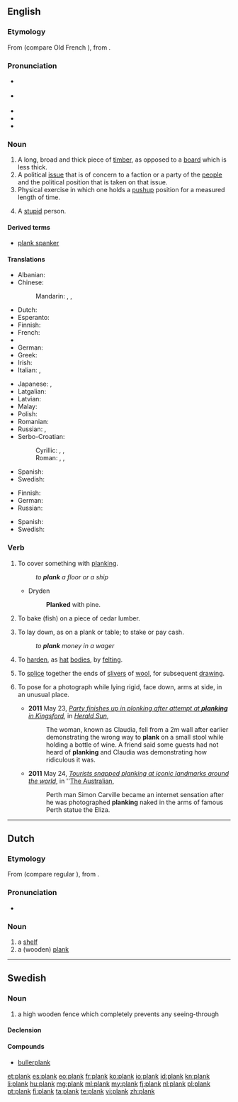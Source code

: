 ==English==

===Etymology===
From {{etyl|xno|en}} {{term|planke|lang=xno}} (compare Old French {{term|planche|lang=fr}}), from {{etyl|LL.|en}} {{term|planca|lang=la}}.

===Pronunciation===
* {{a|UK}} {{IPA|/plæŋk/}}
* {{a|US}} {{IPA|/pleɪŋk/|/plæŋk/}}
* {{audio|en-us-plank.ogg|Audio (US)}}
* {{rhymes|æŋk}}
* {{homophones|Planck}}

===Noun===
{{en-noun}}

# A long, broad and thick piece of [[timber]], as opposed to a [[board]] which is less thick.
# A political [[issue]] that is of concern to a faction or a party of the [[people]] and the political position that is taken on that issue.
# Physical exercise in which one holds a [[pushup]] position for a measured length of time.
# {{British|slang}} A [[stupid]] person.

====Derived terms====
* [[plank spanker]]

====Translations====
{{trans-top|long, broad and thick piece of timber}}
* Albanian: {{t|sq|dhogë|f}}
* Chinese:
*: Mandarin: {{t|cmn|板|tr=bǎn|sc=Hani}}, {{t|cmn|板子|tr=bǎnzi|sc=Hani}}, {{t|cmn|木板|tr=mùbǎn|sc=Hani}}
* Dutch: {{t+|nl|plank|m|f}}
* Esperanto: {{t-|eo|tabulo}}
* Finnish: {{t+|fi|lankku}}
* French: {{t+|fr|planche|f}}
* {{trreq|Georgian}}
* German: {{t+|de|Planke|f}}
* Greek: {{t+|el|σανίδα|f|tr=sanída}}
* Irish: {{t-|ga|clár|m}}
* Italian: {{t+|it|tavola}},  {{t+|it|asse}}
{{trans-mid}}
* Japanese: {{t-|ja|厚板|tr=あついた, atsuita|sc=Jpan}}, {{t+|ja|板|tr=いた, ita|sc=Jpan}}
* Latgalian: {{tø|ltg|goldskaļs}}
* Latvian: {{t+|lv|dēlis|m}}
* Malay: {{t+|ms|papan}}
* Polish: {{t+|pl|deska|f}}
* Romanian: {{t|ro|scândură|f}}
* Russian: {{t+|ru|доска|f|tr=doská|sc=Cyrl}}, {{t+|ru|планка|f|tr=plánka|sc=Cyrl}}
* Serbo-Croatian:
*: Cyrillic: {{t-|sh|планка|f}}, {{t-|sh|фосна|f}}, {{t-|sh|талпа|f}}
*: Roman: {{t-|sh|planka|f}}, {{t-|sh|fosna|f}}, {{t-|sh|talpa|f}}
* Spanish: {{t+|es|tablón}}
* Swedish: {{t+|sv|planka}}
{{trans-bottom}}

{{trans-top|political issue}}
* Finnish: {{t+|fi|periaate}}
* German: {{t+|de|Schwerpunkt|m}}
* Russian: {{t-|ru|пункт программы|m|tr=punkt prográmmy|sc=Cyrl}}
{{trans-mid}}
* Spanish: {{t+|es|artículo}}
* Swedish: {{t-|sv|programpunkt}}
{{trans-bottom}}

===Verb===
{{en-verb}}

# {{transitive}} To cover something with [[planking]].
#: ''to '''plank''' a floor or a ship''
#* Dryden
#*: '''Planked''' with pine.
# {{transitive}} To bake (fish) on a piece of cedar lumber.
# {{transitive|colloquial}} To lay down, as on a plank or table; to stake or pay cash.
#: ''to '''plank''' money in a wager''
# {{transitive}} To [[harden]], as [[hat]] [[body|bodies]], by [[felting]].
# To [[splice]] together the ends of [[sliver]]s of [[wool]], for subsequent [[draw]]ing.
# {{intransitive}} To pose for a photograph while lying rigid, face down, arms at side, in an unusual place.
#* '''2011''' May 23, ''[http://www.heraldsun.com.au/news/more-news/party-finishes-up-in-plonking-after-attempt-at-planking-in-kingsford/story-fn7x8me2-1226060761762 Party finishes up in plonking after attempt at '''planking''' in Kingsford]'', in ''[[w:Herald Sun|Herald Sun]]'',
#*: The woman, known as Claudia, fell from a 2m wall after earlier demonstrating the wrong way to '''plank''' on a small stool while holding a bottle of wine. A friend said some guests had not heard of '''planking''' and Claudia was demonstrating how ridiculous it was.
#* '''2011''' May 24, ''[http://www.theaustralian.com.au/travel/news/tourists-snapped-planking-at-landmarks-around-the-world/story-e6frg8ro-1226061830073 Tourists snapped planking at iconic landmarks around the world]'', in ''[[w:The Australian|The Australian]],
#*: Perth man Simon Carville became an internet sensation after he was photographed '''planking''' naked in the arms of famous Perth statue the Eliza.

----

==Dutch==

===Etymology===
From {{etyl|ONF.|nl}} {{term|planke|lang=fro}} (compare regular {{etyl|fro|nl}} {{term|planche|lang=fro}}), from {{etyl|LL.|nl}} {{term|planca|lang=la}}.

===Pronunciation===
* {{rhymes|ɑŋk|lang=nl}}

===Noun===
{{nl-noun|f|planken|plankje}}

# a [[shelf#English|shelf]]
# a (wooden) [[#English|plank]]

----

==Swedish==

===Noun===
{{sv-noun|g=n}}

# a high wooden fence which completely prevents any seeing-through

====Declension====
{{sv-noun-n-zero}}

====Compounds====
* [[bullerplank]]

[[et:plank]]
[[es:plank]]
[[eo:plank]]
[[fr:plank]]
[[ko:plank]]
[[io:plank]]
[[id:plank]]
[[kn:plank]]
[[li:plank]]
[[hu:plank]]
[[mg:plank]]
[[ml:plank]]
[[my:plank]]
[[fj:plank]]
[[nl:plank]]
[[pl:plank]]
[[pt:plank]]
[[fi:plank]]
[[ta:plank]]
[[te:plank]]
[[vi:plank]]
[[zh:plank]]